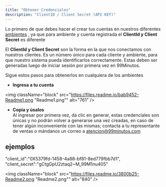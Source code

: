 ```yaml
---
title: "Obtener Credenciales"
description: "ClientID / Client Secret (API KEY)"
---
```

Lo primero de que debes hacer el crear tus cuentas en nuestros diferentes [ambientes](https://example-99smxn.readme.io/docs/getting-started)
, ya que para ambiente y cuenta registrada el **ClientId y Client Secret** es diferente

El **ClientId y Client Secret** son la forma en la que nos conectamos con nuestros clientes. Es un número único para cada cliente y ambiente, para que nuestro sistema pueda identificarlos correctamente. Estas deben ser generadas luego de iniciar sesión por primera vez en 99Minutos.

Sigue estos pasos para obtenerlos en cualquiera de los ambientes

*   **Ingresa a tu cuenta**

<img className="block" src="https://files.readme.io/bab9452-Readme1.png "Readme1.png"" alt="761" />

*   **Copia y úsalos**  
    Al ingresar por primera vez, da clic en generar, estas credenciales son únicas y no podrán volver a generarse una vez creadas, en caso de tener algún inconveniente con las mismas; contacta a tu representante de ventas o mándanos un correo a [atencion@99minutos.com](mailto:atencion@99minutos.com)
    

<Info>

## ejemplos

"client\_id":"0X5379fd-1458-4a88-bf81-8ed779fbb7d1",  
"client\_secret":"gCtgGpU2ztaq2~M\_99M1nu405"

</Info><img className="block" src="https://files.readme.io/3800b25-Readme2.png "Readme2.png"" alt="840" />

